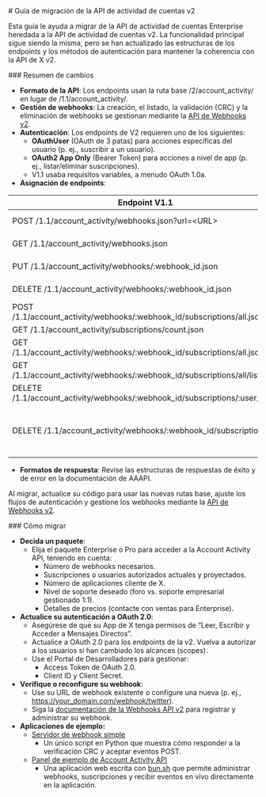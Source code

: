 <div id="v2-account-activity-api-migration-guide">
  # Guía de migración de la API de actividad de cuentas v2
</div>

Esta guía le ayuda a migrar de la API de actividad de cuentas Enterprise heredada a la API de actividad de cuentas v2. La funcionalidad principal sigue siendo la misma, pero se han actualizado las estructuras de los endpoints y los métodos de autenticación para mantener la coherencia con la API de X v2.

<div id="summary-of-changes">
  ### Resumen de cambios
</div>

* **Formato de la API**: Los endpoints usan la ruta base /2/account\_activity/ en lugar de /1.1/account\_activity/.  
* **Gestión de webhooks**: La creación, el listado, la validación (CRC) y la eliminación de webhooks se gestionan mediante la [API de Webhooks v2](https://github.com/m-rosinsky/XWebhookTest/blob/main/app.py).  
* **Autenticación**: Los endpoints de V2 requieren uno de los siguientes:  
  * **OAuthUser** (OAuth de 3 patas) para acciones específicas del usuario (p. ej., suscribir a un usuario).  
  * **OAuth2 App Only** (Bearer Token) para acciones a nivel de app (p. ej., listar/eliminar suscripciones).  
  * V1.1 usaba requisitos variables, a menudo OAuth 1.0a.  
* **Asignación de endpoints**:

| Endpoint V1.1 | Equivalente/Acción en V2 | Notas |
| ----- | ----- | ----- |
| POST /1.1/account\_activity/webhooks.json?url=\<URL\> | POST /2/webhooks | [Docs](https://docs.x.com/x-api/webhooks/introduction). Requiere OAuth2AppOnly. |
| GET /1.1/account\_activity/webhooks.json | GET /2/webhooks | [Docs](https://docs.x.com/x-api/webhooks/introduction). Requiere OAuth2AppOnly. |
| PUT /1.1/account\_activity/webhooks/:webhook\_id.json | PUT /2/webhooks/:webhook\_id | Activa el CRC. [Docs](https://docs.x.com/x-api/webhooks/introduction). Requiere OAuth2AppOnly. |
| DELETE /1.1/account\_activity/webhooks/:webhook\_id.json | DELETE /2/webhooks/:webhook\_id | [Docs](https://docs.x.com/x-api/webhooks/introduction). Requiere OAuth2AppOnly. |
| POST /1.1/account\_activity/webhooks/:webhook\_id/subscriptions/all.json | POST /2/account\_activity/webhooks/:webhook\_id/subscriptions/all | Requiere OAuthUser. |
| GET /1.1/account\_activity/subscriptions/count.json | GET /2/account\_activity/subscriptions/count | Requiere OAuth2AppOnly. |
| GET /1.1/account\_activity/webhooks/:webhook\_id/subscriptions/all.json | GET /2/account\_activity/webhooks/:webhook\_id/subscriptions/all | Requiere OAuthUser. |
| GET /1.1/account\_activity/webhooks/:webhook\_id/subscriptions/all/list.json | GET /2/account\_activity/webhooks/:webhook\_id/subscriptions/all/list | Requiere OAuth2AppOnly. |
| DELETE /1.1/account\_activity/webhooks/:webhook\_id/subscriptions/:user\_id/all | DELETE /2/account\_activity/webhooks/:webhook\_id/subscriptions/:user\_id/all | Requiere OAuth2AppOnly. |
| DELETE /1.1/account\_activity/webhooks/:webhook\_id/subscriptions/all | Obsoleto / Sin equivalente directo | Use eliminaciones individuales o elimine el webhook mediante DELETE /2/webhooks/:webhook\_id. |

* **Formatos de respuesta**: Revise las estructuras de respuestas de éxito y de error en la documentación de AAAPI.

Al migrar, actualice su código para usar las nuevas rutas base, ajuste los flujos de autenticación y gestione los webhooks mediante la [API de Webhooks v2](https://docs.x.com/x-api/webhooks/introduction).

<div id="how-to-migrate">
  ### Cómo migrar
</div>

* **Decida un paquete**:  
  * Elija el paquete Enterprise o Pro para acceder a la Account Activity API, teniendo en cuenta:  
    * Número de webhooks necesarios.  
    * Suscripciones o usuarios autorizados actuales y proyectados.  
    * Número de aplicaciones cliente de X.  
    * Nivel de soporte deseado (foro vs. soporte empresarial gestionado 1:1).  
    * Detalles de precios (contacte con ventas para Enterprise).  
* **Actualice su autenticación a OAuth 2.0**:  
  * Asegúrese de que su App de X tenga permisos de “Leer, Escribir y Acceder a Mensajes Directos”.  
  * Actualice a OAuth 2.0 para los endpoints de la v2. Vuelva a autorizar a los usuarios si han cambiado los alcances (scopes).  
  * Use el Portal de Desarrolladores para gestionar:  
    * Access Token de OAuth 2.0.  
    * Client ID y Client Secret.  
* **Verifique o reconfigure su webhook**:  
  * Use su URL de webhook existente o configure una nueva (p. ej., https://your_domain.com/webhook/twitter).  
  * Siga la [documentación de la Webhooks API v2](https://docs.x.com/x-api/webhooks/introduction) para registrar y administrar su webhook.  
* **Aplicaciones de ejemplo:**  
  * [Servidor de webhook simple](https://github.com/m-rosinsky/XWebhookTest/blob/main/app.py)  
    * Un único script en Python que muestra cómo responder a la verificación CRC y aceptar eventos POST.  
  * [Panel de ejemplo de Account Activity API](https://github.com/xdevplatform/account-activity-dashboard-enterprise/tree/master)  
    * Una aplicación web escrita con [bun.sh](http://bun.sh) que permite administrar webhooks, suscripciones y recibir eventos en vivo directamente en la aplicación.